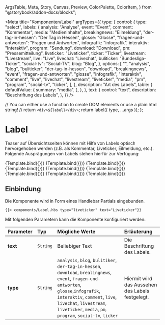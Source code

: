   ArgsTable,
  Meta,
  Story,
  Canvas,
  Preview,
  ColorPalette,
  ColorItem,
} from "@storybook/addon-docs/blocks";


<Meta
  title="Komponenten/Label"
  argTypes={{
    type: {
      control: {
        type: "select",
        labels: {
          analysis: "Analyse",
          event: "Event",
          comment: "Kommentar",
          media: "Medieninhalte",
          breakingnews: "Eilmeldung",
          "der-tag-in-hessen": "Der Tag in Hessen",
          glosse: "Glosse",
          "fragen-und-antworten": "Fragen und Antworten",
          infografik: "Infografik",
          interaktiv: "Interaktiv",
          program: "Sendung",
          download: "Download",
          pm: "Pressemitteilung",
          liveticker: "Liveticker",
          ticker: "Ticker",
          livestream: "Livestream",
          live: "Live",
          livechat: "Livechat",
          buliticker: "Bundesliga-Ticker",
          "social-tv": "Social-TV",
          blog: "Blog",
        },
        options: [
          "",
          "analysis",
          "blog",
          "buliticker",
          "der-tag-in-hessen",
          "download",
          "breakingnews",
          "event",
          "fragen-und-antworten",
          "glosse",
          "infografik",
          "interaktiv",
          "comment",
          "live",
          "livechat",
          "livestream",
          "liveticker",
          "media",
          "pm",
          "program",
          "social-tv",
          "ticker",
        ],
      },
      description: "Art des Labels",
      table: {
        defaultValue: {
          summary: "media",
        },
      },
    },
    text: {
      control: "text",
      description: "Beschriftung des Labels",
    },
  }}
/>

  // You can either use a function to create DOM elements or use a plain html string!
  // return `<div>${label}</div>`;
  return label({ type, ...args });
};

# Label

Teaser auf Übersichtsseiten können mit Hilfe von Labels optisch hervorgehoben werden (z.B. als Kommentar, Liveticker, Eilmeldung, etc.).
Folgende Ausprägungen von Labels stehen hierfür zur Verfügung:

<Preview withToolbar>
  <Story
    name="Download"
    args={{
      type: "download",
      text: "Download",
    }}
  >
    {Template.bind({})}
  </Story>
  <Story
    name="Eilmeldung"
    args={{
      type: "breakingnews",
      text: "Eilmeldung",
    }}
  >
    {Template.bind({})}
  </Story>
  <Story
    name="Event"
    args={{
      type: "event",
      text: "Event",
    }}
  >
    {Template.bind({})}
  </Story>
  <Story
    name="Infografik"
    args={{
      type: "infografik",
      text: "Infografik",
    }}
  >
    {Template.bind({})}
  </Story>
  <Story
    name="Kommentar"
    args={{
      type: "comment",
      text: "Kommentar",
    }}
  >
    {Template.bind({})}
  </Story>
  <Story
    name="Liveticker"
    args={{
      type: "liveticker",
      text: "Liveticker",
    }}
  >
    {Template.bind({})}
  </Story>
  <Story
    name="Media"
    args={{
      type: "media",
      text: "Media",
    }}
  >
    {Template.bind({})}
  </Story>
  <Story
    name="Pressemitteilung"
    args={{
      type: "pm",
      text: "Pressemitteilung",
    }}
  >
    {Template.bind({})}
  </Story>
  <Story
    name="Sendung"
    args={{
      type: "program",
      text: "Sendung",
    }}
  >
    {Template.bind({})}
  </Story>
</Preview>

## Einbindung

Die Komponente wird in Form eines Handlebar Partials eingebunden.

```html
{{> components/Label.hbs type="liveticker" text="Liveticker"}}
```

Mit folgenden Parametern kann die Komponente konfiguriert werden.

| Parameter | Typ      | Mögliche Werte                                                                                                                                                                                                                                                     | Erläuterung                                      |
| :-------- | :------- | :----------------------------------------------------------------------------------------------------------------------------------------------------------------------------------------------------------------------------------------------------------------- | :----------------------------------------------- |
| **text**  | `String` | Beliebiger Text                                                                                                                                                                                                                                                    | Die Beschriftung des Labels.                     |
| **type**  | `String` | `analysis`, `blog`, `bulitiker`, `der-tag-in-hessen`, `download`, `brealingnews`, `event`, `fragen-und-antworten`, `glosse`,`infografik`, `interaktiv`, `comment`, `live`, `livechat`, `livestream`, `liveticker`, `media`, `pm`, `program`, `social-tv`, `ticker` | Hiermit wird das Aussehen des Labels festgelegt. |
